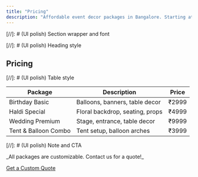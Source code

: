 ```yaml
---
title: "Pricing"
description: "Affordable event decor packages in Bangalore. Starting at ₹2999."
---
```


[//]: # (UI polish) Section wrapper and font
<section className="max-w-screen-lg mx-auto py-12 px-6 font-sans">
  [//]: # (UI polish) Heading style
  <h1 className="text-3xl md:text-5xl font-bold text-center mb-8">Pricing</h1>
  [//]: # (UI polish) Table style
  <div className="overflow-x-auto mb-8">
    <table className="min-w-full bg-white rounded-lg shadow border text-lg text-gray-700">
      <thead>
        <tr className="bg-gray-100">
          <th className="py-3 px-4 text-left font-bold">Package</th>
          <th className="py-3 px-4 text-left font-bold">Description</th>
          <th className="py-3 px-4 text-left font-bold">Price</th>
        </tr>
      </thead>
      <tbody>
        <tr>
          <td className="py-2 px-4">Birthday Basic</td>
          <td className="py-2 px-4">Balloons, banners, table decor</td>
          <td className="py-2 px-4">₹2999</td>
        </tr>
        <tr className="bg-gray-50">
          <td className="py-2 px-4">Haldi Special</td>
          <td className="py-2 px-4">Floral backdrop, seating, props</td>
          <td className="py-2 px-4">₹4999</td>
        </tr>
        <tr>
          <td className="py-2 px-4">Wedding Premium</td>
          <td className="py-2 px-4">Stage, entrance, table decor</td>
          <td className="py-2 px-4">₹9999</td>
        </tr>
        <tr className="bg-gray-50">
          <td className="py-2 px-4">Tent & Balloon Combo</td>
          <td className="py-2 px-4">Tent setup, balloon arches</td>
          <td className="py-2 px-4">₹3999</td>
        </tr>
      </tbody>
    </table>
  </div>
  [//]: # (UI polish) Note and CTA
  <p className="text-lg text-gray-700 leading-relaxed mb-8">_All packages are customizable. Contact us for a quote!_</p>
  <a href="/contact" className="bg-gradient-to-r from-green-500 to-blue-500 text-white rounded-full px-6 py-3 shadow-lg hover:scale-105 transition font-bold inline-block">Get a Custom Quote</a>
</section>
